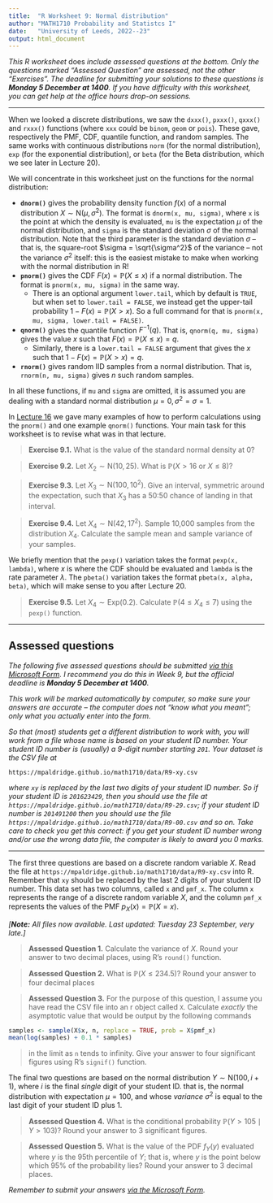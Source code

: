 ```yaml
---
title:  "R Worksheet 9: Normal distribution"
author: "MATH1710 Probability and Statistcs I"
date:   "University of Leeds, 2022--23"
output: html_document
---
```


*This R worksheet* does *include assessed questions at the bottom. Only the questions marked "Assessed Question" are assessed, not the other "Exercises". The deadline for submitting your solutions to these questions is **Monday 5 December at 1400**. If you have difficulty with this worksheet, you can get help at the office hours drop-on sessions.*

------------------------------------------------------------------------


When we looked a discrete distributions, we saw the `dxxx()`, `pxxx()`, `qxxx()` and `rxxx()` functions (where `xxx` could be `binom`, `geom` or `pois`). These gave, respectively the PMF, CDF, quantile function, and random samples. The same works with continuous distributions `norm` (for the normal distribution), `exp` (for the exponential distribution), or `beta` (for the Beta distribution, which we see later in Lecture 20).

We will concentrate in this worksheet just on the functions for the normal distribution:

* **`dnorm()`** gives the probability density function $f(x)$ of a normal distribution $X \sim \mathrm{N}(\mu, \sigma^2)$. The format is `dnorm(x, mu, sigma)`, where `x` is the point at which the density is evaluated, `mu` is the expectation $\mu$ of the normal distribution, and `sigma` is the standard deviation $\sigma$ of the normal distribution. Note that the third parameter is the standard deviation $\sigma$ -- that is, the square-root $\sigma = \sqrt{\sigma^2}$ of the variance -- not the variance $\sigma^2$ itself: this is the easiest mistake to make when working with the normal distribution in R!
* **`pnorm()`** gives the CDF $F(x) = \mathbb P(X \leq x)$ if a normal distribution. The format is `pnorm(x, mu, sigma)` in the same way.
   * There is an optional argument `lower.tail`, which by default is `TRUE`, but when set to `lower.tail = FALSE`, we instead get the upper-tail probability $1 - F(x) = \mathbb P(X > x)$. So a full command for that is `pnorm(x, mu, sigma, lower.tail = FALSE)`.
* **`qnorm()`** gives the quantile function $F^{-1}(q)$. That is, `qnorm(q, mu, sigma)` gives the value $x$ such that $F(x) = \mathbb P(X \leq x ) = q$. 
   * Similarly, there is a `lower.tail = FALSE` argument that gives the $x$ such that $1 - F(x) = \mathbb P(X > x) = q$.
* **`rnorm()`** gives random IID samples from a normal distribution. That is, `rnorm(n, mu, sigma)` gives $n$ such random samples.

In all these functions, if `mu` and `sigma` are omitted, it is assumed you are dealing with a standard normal distribution $\mu = 0, \sigma^2 = \sigma = 1$.

In [Lecture 16](https://mpaldridge.github.io/math1710/L16-normal.html#normal-r) we gave many examples of how to perform calculations using the `pnorm()` and one example `qnorm()` functions. Your main task for this worksheet is to revise what was in that lecture.

> **Exercise 9.1.** What is the value of the standard normal density at 0?

> **Exercise 9.2.** Let $X_2 \sim \mathrm{N}(10, 25)$. What is $\mathbb P(X > 16 \text{ or } X \leq 8)$?

> **Exercise 9.3.** Let $X_3 \sim \mathrm{N} (100, 10^2)$. Give an interval, symmetric around the expectation, such that $X_3$ has a 50:50 chance of landing in that interval.

> **Exercise 9.4.** Let $X_4 \sim \mathrm{N}(42, 17^2)$. Sample 10,000 samples from the distribution $X_4$. Calculate the sample mean and sample variance of your samples.

We briefly mention that the `pexp()` variation takes the format `pexp(x, lambda)`, where $x$ is where the CDF should be evaluated and `lambda` is the rate parameter $\lambda$. The `pbeta()` variation takes the format `pbeta(x, alpha, beta)`, which will make sense to you after Lecture 20.

> **Exercise 9.5.** Let $X_4 \sim \mathrm{Exp}(0.2)$. Calculate $\mathbb P(4 \leq X_4 \leq 7)$ using the `pexp()` function.

---

## Assessed questions

*The following five assessed questions should be submitted [via this Microsoft Form](https://forms.office.com/Pages/ResponsePage.aspx?id=qO3qvR3IzkWGPlIypTW3ywARQdZlKXRHsLcXi_ngX8NUQzFRVERNNVpXWTdQT0gzOTdHNE9RWlIwRy4u). I recommend you do this in Week 9, but the official deadline is **Monday 5 December at 1400**.*

*This work will be marked automatically by computer, so make sure your answers are accurate -- the computer does not "know what you meant"; only what you actually enter into the form.*

*So that (most) students get a different distribution to work with, you will work from a file whose name is based on your student ID number. Your student ID number is (usually) a 9-digit number starting `201`. Your dataset is the CSV file at*

```
https://mpaldridge.github.io/math1710/data/R9-xy.csv
```

*where `xy` is replaced by the last two digits of your student ID number. So if your student ID is `201623429`, then you should use the file at `https://mpaldridge.github.io/math1710/data/R9-29.csv`; if your student ID number is `201491200` then you should use the file `https://mpaldridge.github.io/math1710/data/R9-00.csv` and so on. Take care to check you get this correct: if you get your student ID number wrong and/or use the wrong data file, the computer is likely to award you 0 marks.*

---

The first three questions are based on a discrete random variable $X$. Read the file at `https://mpaldridge.github.io/math1710/data/R9-xy.csv` into R. Remember that `xy` should be replaced by the last 2 digits of your student ID number. This data set has two columns, called `x` and `pmf_x`. The column `x` represents the range of a discrete random variable $X$, and the column `pmf_x` represents the values of the PMF $p_X(x) = \mathbb P(X = x)$.

*[**Note:** All files now available. Last updated: Tuesday 23 September, very late.]*

> **Assessed Question 1.** Calculate the variance of $X$. Round your answer to two decimal places, using R's `round()` function.

> **Assessed Question 2.** What is $\mathbb P(X \leq 234.5)$? Round your answer to four decimal places

> **Assessed Question 3.** For the purpose of this question, I assume you have read the CSV file into an r object called `X`. Calculate *exactly* the asymptotic value that would be output by the following commands
```r
samples <- sample(X$x, n, replace = TRUE, prob = X$pmf_x)
mean(log(samples) + 0.1 * samples)
```
> in the limit as `n` tends to infinity. Give your answer to four significant figures using R's `signif()` function.

The final two questions are based on the normal distribution $Y \sim \mathrm{N}(100, i+1)$, where $i$ is the final *single* digit of your student ID. that is, the normal distribution with expectation $\mu = 100$, and whose *variance* $\sigma^2$ is equal to the last digit of your student ID plus 1.

> **Assessed Question 4.** What is the conditional probability $\mathbb P(Y > 105 \mid Y > 103)$? Round your answer to 3 significant figures.

> **Assessed Question 5.** What is the value of the PDF $f_Y(y)$ evaluated where $y$ is the 95th percentile of $Y$; that is, where $y$ is the point below which 95% of the probability lies? Round your answer to 3 decimal places.

*Remember to submit your answers [via the Microsoft Form](https://forms.office.com/Pages/ResponsePage.aspx?id=qO3qvR3IzkWGPlIypTW3ywARQdZlKXRHsLcXi_ngX8NUQzFRVERNNVpXWTdQT0gzOTdHNE9RWlIwRy4u).*